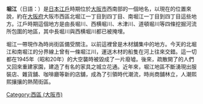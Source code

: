 '''堀江'''（日語：{{Lang|ja|堀江（ほりえ）}}）是[[日本|日本]][[江戶|江戶]]時期位於[[大阪市|大阪市]]西南部的一個地名，以現在的位置來說，約在[[大阪府|大阪府]]大阪市西區北堀江一丁目到四丁目、南堀江一丁目到四丁目這些地方。江戶時期這個地方是由長堀川、西横堀川、木津川、道頓堀川等四條挖掘河流所包圍的地區，其中長堀川與西横堀川都已被掩埋。

堀江一帶現作為時尚街區備受關注。以前這裡曾是木材舖集中的地方。今天的北堀江和南堀江的分界線上曾有一條堀江川，運送木材的船隻在河上往來交錯。這一切都在1945年（昭和20年）的大空襲時被毀成了一片廢墟。後來，疏散開了的人們又回來重建家園，建造了有名的家具之城立花通。近年來，堀江地區不斷湧現出服裝店、雜貨舖、咖啡廳等新的店舖，成為了引領時代潮流，時尚商舖林立，人潮熙熙攘攘的熱鬧街區。

{{japan-geo-stub}}
{{DEFAULTSORT:Horie}}
[[Category:西區_(大阪市)|Category:西區 (大阪市)]]